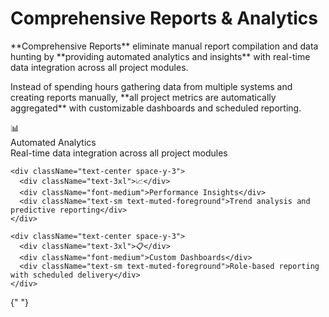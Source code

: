 # Comprehensive Reports & Analytics

<div className="flex flex-col items-center justify-center min-h-[400px] space-y-6">
  <div className="p-6 bg-indigo-100 dark:bg-indigo-900/20 rounded-full">
    <FileText className="h-16 w-16 text-indigo-600 dark:text-indigo-400" />
  </div>

  <p className="text-lg font-semibold text-center max-w-4xl">
    **Comprehensive Reports** eliminate manual report compilation and data hunting by **providing automated analytics
    and insights** with real-time data integration across all project modules.
  </p>

  <p className="text-center text-muted-foreground max-w-3xl">
    Instead of spending hours gathering data from multiple systems and creating reports manually, **all project metrics
    are automatically aggregated** with customizable dashboards and scheduled reporting.
  </p>

  <div className="grid grid-cols-3 gap-8 mt-8">
    <div className="text-center space-y-3">
      <div className="text-3xl">📊</div>
      <div className="font-medium">Automated Analytics</div>
      <div className="text-sm text-muted-foreground">Real-time data integration across all project modules</div>
    </div>

    <div className="text-center space-y-3">
      <div className="text-3xl">📈</div>
      <div className="font-medium">Performance Insights</div>
      <div className="text-sm text-muted-foreground">Trend analysis and predictive reporting</div>
    </div>

    <div className="text-center space-y-3">
      <div className="text-3xl">📋</div>
      <div className="font-medium">Custom Dashboards</div>
      <div className="text-sm text-muted-foreground">Role-based reporting with scheduled delivery</div>
    </div>
  </div>
</div>{" "}
